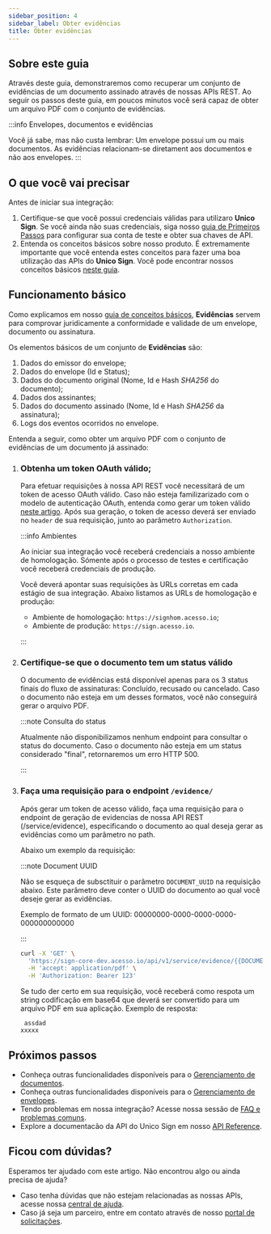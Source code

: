 ```yaml
---
sidebar_position: 4
sidebar_label: Obter evidências
title: Obter evidências
---
```


## Sobre este guia

Através deste guia, demonstraremos como recuperar um conjunto de evidências de um documento assinado através de nossas APIs REST. Ao seguir os passos deste guia, em poucos minutos você será capaz de obter um arquivo PDF com o conjunto de evidências.

:::info Envelopes, documentos e evidências 

Você já sabe, mas não custa lembrar: Um envelope possui um ou mais documentos. As evidências relacionam-se diretament aos documentos e não aos envelopes.
:::

## O que você vai precisar

Antes de iniciar sua integração:

1. Certifique-se que você possui credenciais válidas para utilizaro **Unico Sign**. Se você ainda não suas credenciais, siga nosso [guia de Primeiros Passos](#) para configurar sua conta de teste e obter sua chaves de API.
2. Entenda os conceitos básicos sobre nosso produto. É extremamente importante que você entenda estes conceitos para fazer uma boa utilização das APIs do **Unico Sign**. Você pode encontrar nossos conceitos básicos [neste guia](#).

## Funcionamento básico

Como explicamos em nosso [guia de conceitos básicos](#), **Evidências** servem para comprovar juridicamente a conformidade e validade de um envelope, documento ou assinatura.

Os elementos básicos de um conjunto de **Evidências** são:

1. Dados do emissor do envelope;
2. Dados do envelope (Id e Status);
3. Dados do documento original (Nome, Id e Hash *SHA256* do documento);
4. Dados dos assinantes;
5. Dados do documento assinado (Nome, Id e Hash *SHA256* da assinatura);
6. Logs dos eventos ocorridos no envelope.

Entenda a seguir, como obter um arquivo PDF com o conjunto de evidências de um documento já assinado:



<Steps headingDepth={3}>
<ol>


<li>

### Obtenha um token OAuth válido;

Para efetuar requisições à nossa API REST você necessitará de um token de acesso OAuth válido. Caso não esteja familizarizado com o modelo de autenticação OAuth, entenda como gerar um token válido [neste artigo](#). Após sua geração, o token de acesso deverá ser enviado no `header` de sua requisição, junto ao parâmetro `Authorization`.

:::info Ambientes

Ao iniciar sua integração você receberá credenciais a nosso ambiente de homologação. Sómente após o processo de testes e certificação você receberá credenciais de produção.

Você deverá apontar suas requisições às URLs corretas em cada estágio de sua integração. Abaixo listamos as URLs de homologação e produção:

- Ambiente de homologação: `https://signhom.acesso.io`;
- Ambiente de produção: `https://sign.acesso.io`.

:::

</li>


<li>

### Certifique-se que o documento tem um status válido

O documento de evidências está disponível apenas para os 3 status finais do fluxo de assinaturas: Concluído, recusado ou cancelado. Caso o documento não esteja em um desses formatos, você não conseguirá gerar o arquivo PDF.

:::note Consulta do status

Atualmente não disponibilizamos nenhum endpoint para consultar o status do documento. Caso o documento não esteja em um status considerado "final", retornaremos um erro HTTP 500.

:::

</li>

<li>

### Faça uma requisição para o endpoint `/evidence/`


Após gerar um token de acesso válido, faça uma requisição para o endpoint de geração de evidencias de nossa API REST (<HttpMethod method="GET">/service/evidence</HttpMethod>), especificando o documento ao qual deseja gerar as evidências como um parâmetro no path.

Abaixo um exemplo da requisição:

:::note Document UUID

Não se esqueça de subsctituir o parâmetro `DOCUMENT_UUID` na requisição abaixo. Este parâmetro deve conter o UUID do documento ao qual você deseje gerar as evidências.

Exemplo de formato de um UUID: 00000000-0000-0000-0000-000000000000

:::

```bash
curl -X 'GET' \
  'https://sign-core-dev.acesso.io/api/v1/service/evidence/{{DOCUMENT_UUID}}' \
  -H 'accept: application/pdf' \
  -H 'Authorization: Bearer 123'

```

Se tudo der certo em sua requisição, você receberá como respota um string codificação em base64 que deverá ser convertido para um arquivo PDF em sua aplicação. Exemplo de resposta: 

```text
 assdad
xxxxx

```



</li>


</ol>

</Steps>


## Próximos passos

- Conheça outras funcionalidades disponíveis para o [Gerenciamento de documentos](/docs/category/gerenciando-documentos).
- Conheça outras funcionalidades disponíveis para o [Gerenciamento de envelopes](/docs/category/gerenciando-envelopes).
- Tendo problemas em nossa integração? Acesse nossa sessão de [FAQ e problemas comuns](/FAQ).
- Explore a documentacão da API do Unico Sign em nosso [API Reference](#).

## Ficou com dúvidas?

Esperamos ter ajudado com este artigo. Não encontrou algo ou ainda precisa de ajuda? 

- Caso tenha dúvidas que não estejam relacionadas as nossas APIs, acesse nossa [central de ajuda](https://ajuda.unico.io/hc/pt-br/categories/360003086372-Unico-Sign).
- Caso já seja um parceiro, entre em contato através de nosso [portal de solicitações](https://ajuda.unico.io/hc/pt-br/requests/new).


